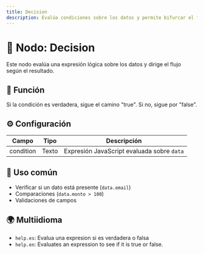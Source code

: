 ```yaml
---
title: Decision
description: Evalúa condiciones sobre los datos y permite bifurcar el flujo.
---
```



# 🔀 Nodo: Decision

Este nodo evalúa una expresión lógica sobre los datos y dirige el flujo según el resultado.

## 🧩 Función
Si la condición es verdadera, sigue el camino "true". Si no, sigue por "false".

## ⚙️ Configuración

| Campo      | Tipo   | Descripción                                         |
|-------------|--------|-----------------------------------------------------|
| condition   | Texto  | Expresión JavaScript evaluada sobre `data`         |

## 📝 Uso común
- Verificar si un dato está presente (`data.email`)
- Comparaciones (`data.monto > 100`)
- Validaciones de campos

## 🌍 Multiidioma
- `help.es`: Evalua una expresion si es verdadera o falsa
- `help.en`: Evaluates an expression to see if it is true or false.